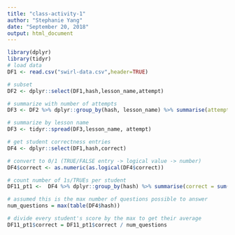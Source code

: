 ```yaml
---
title: "class-activity-1"
author: "Stephanie Yang"
date: "September 20, 2018"
output: html_document
---
```


```r
library(dplyr)
library(tidyr)
# load data
DF1 <- read.csv("swirl-data.csv",header=TRUE)

# subset
DF2 <- dplyr::select(DF1,hash,lesson_name,attempt)

# summarize with number of attempts
DF3 <- DF2 %>% dplyr::group_by(hash, lesson_name) %>% summarise(attempt = sum(attempt))

# summarize by lesson name
DF3 <- tidyr::spread(DF3,lesson_name, attempt)

# get student correctness entries
DF4 <- dplyr::select(DF1,hash,correct)

# convert to 0/1 (TRUE/FALSE entry -> logical value -> number)
DF4$correct <- as.numeric(as.logical(DF4$correct))

# count number of 1s/TRUEs per student
DF11_pt1 <-  DF4 %>% dplyr::group_by(hash) %>% summarise(correct = sum(correct, na.rm = TRUE))

# assumed this is the max number of questions possible to answer
num_questions = max(table(DF4$hash))

# divide every student's score by the max to get their average
DF11_pt1$correct = DF11_pt1$correct / num_questions
```